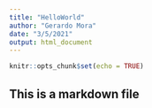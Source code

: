 ```yaml
---
title: "HelloWorld"
author: "Gerardo Mora"
date: "3/5/2021"
output: html_document
---
```


```r
knitr::opts_chunk$set(echo = TRUE)
```

## This is a markdown file
